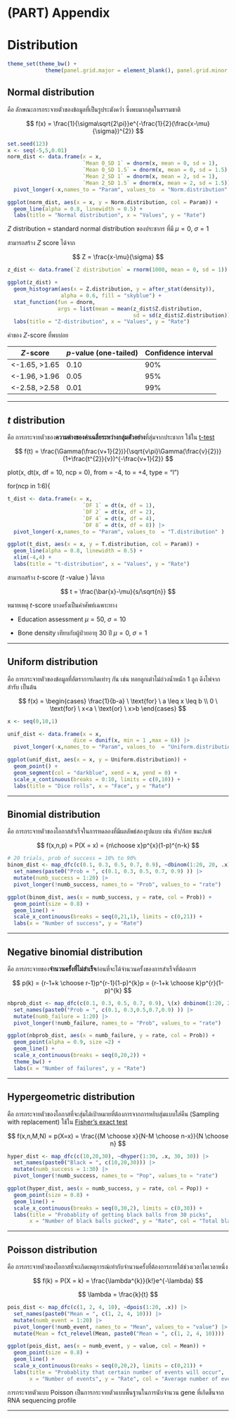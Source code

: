 # (PART) Appendix {.unnumbered}

# Distribution

```r
theme_set(theme_bw() +
            theme(panel.grid.major = element_blank(), panel.grid.minor = element_blank()))
```

## Normal distribution {#norm-dist}

คือ ลักษณะการกระจายตัวของข้อมูลที่เป็นรูประฆังคว่ำ ซึ่งพบมากสุดในธรรมชาติ

$$
f(x) = \frac{1}{\sigma\sqrt{2\pi}}e^{-\frac{1}{2}(\frac{x-\mu}{\sigma})^{2}}
$$

```r
set.seed(123)
x <- seq(-5,5,0.01)
norm_dist <- data.frame(x = x,
                        `Mean 0_SD 1` = dnorm(x, mean = 0, sd = 1),
                        `Mean 0_SD 1.5` = dnorm(x, mean = 0, sd = 1.5),
                        `Mean 2_SD 1` = dnorm(x, mean = 2, sd = 1),
                        `Mean 2_SD 1.5` = dnorm(x, mean = 2, sd = 1.5)) |> 
  pivot_longer(-x,names_to = "Param", values_to  = "Norm.distribution" )

ggplot(norm_dist, aes(x = x, y = Norm.distribution, col = Param)) + 
  geom_line(alpha = 0.8, linewidth = 0.5) +
  labs(title = "Normal distribution", x = "Values", y = "Rate")
```

$Z$ distribution = standard normal distribution ของประชากร ที่มี $\mu = 0$, $\sigma = 1$

สามารถสร้าง $Z$ score ได้จาก

$$
Z = \frac{x-\mu}{\sigma}
$$

```r
z_dist <- data.frame(`Z distribution` = rnorm(1000, mean = 0, sd = 1))

ggplot(z_dist) + 
  geom_histogram(aes(x = Z.distribution, y = after_stat(density)), 
                 alpha = 0.6, fill = "skyblue") +
  stat_function(fun = dnorm, 
                args = list(mean = mean(z_dist$Z.distribution, 
                                        sd = sd(z_dist$Z.distribution)))) +
  labs(title = "Z-distribution", x = "Values", y = "Rate")
```

ค่าของ $Z$-score ที่พบบ่อย

| $Z$-score       | $p$-value (one-tailed) | Confidence interval |
|-----------------|------------------------|---------------------|
| \<-1.65, \>1.65 | 0.10                   | 90%                 |
| \<-1.96, \>1.96 | 0.05                   | 95%                 |
| \<-2.58, \>2.58 | 0.01                   | 99%                 |

------------------------------------------------------------------------

## $t$ distribution {#t-dist}

คือ การกระจายตัวของ**ความต่างของค่าเฉลี่ยระหว่างกลุ่มตัวอย่าง**ที่สุ่มจากประชากร ใช้ใน [t-test](#sec-t-test)

$$
f(t) = \frac{\Gamma(\frac{v+1}{2})}{\sqrt{v\pi}\Gamma(\frac{v}{2})}(1+\frac{t^{2}}{v})^{-\frac{v+1}{2}}
$$

plot(x, dt(x, df = 10, ncp = 0), from = -4, to = +4, type = "l")

for(ncp in 1:6){

```r
t_dist <- data.frame(x = x, 
                        `DF 1` = dt(x, df = 1),
                        `DF 2` = dt(x, df = 2),
                        `DF 4` = dt(x, df = 4),
                        `DF 8` = dt(x, df = 8)) |> 
  pivot_longer(-x,names_to = "Param", values_to  = "T.distribution" ) 

ggplot(t_dist, aes(x = x, y = T.distribution, col = Param)) + 
  geom_line(alpha = 0.8, linewidth = 0.5) +
  xlim(-4,4) +
  labs(title = "t-distribution", x = "Values", y = "Rate")
```

สามารถสร้าง $t$-score ($t$ -value ) ได้จาก

$$
t = \frac{\bar{x}-\mu}{s/\sqrt{n}}
$$

หมายเหตุ $t$-score บางครั้งเป็นคำศัพท์เฉพาะทาง

-   Education assessment $\mu = 50$, $\sigma = 10$

-   Bone density เทียบกับผู้ป่วยอายุ 30 ปี $\mu = 0$, $\sigma = 1$

------------------------------------------------------------------------

## Uniform distribution

คือ การกระจายตัวของข้อมูลที่อัตราการเกิดเท่าๆ กัน เช่น ทอยลูกเต๋าไม่ถ่วงน้ำหนัก 1 ลูก ดึงไพ่จากสำรับ เป็นต้น

$$
f(x) = \begin{cases}
\frac{1}{b-a} \ \text{for} \ a \leq x \leq b \\
0 \ \text{for} \ x<a \ \text{or} \ x>b 
\end{cases}
$$

```r
x <- seq(0,10,1)

unif_dist <- data.frame(x = x, 
                     dice = dunif(x, min = 1 ,max = 6)) |> 
  pivot_longer(-x,names_to = "Param", values_to  = "Uniform.distribution" ) 

ggplot(unif_dist, aes(x = x, y = Uniform.distribution)) + 
  geom_point() +
  geom_segment(col = "darkblue", xend = x, yend = 0) +
  scale_x_continuous(breaks = 0:10, limits = c(0,10)) +
  labs(title = "Dice rolls", x = "Face", y = "Rate")
```

------------------------------------------------------------------------

## Binomial distribution

คือ การกระจายตัวของโอกาสสำเร็จในการทดลองที่มีผลลัพธ์สองรูปแบบ เช่น หัว/ก้อย ชนะ/แพ้

$$
f(x,n,p) = P(X = x) = {n\choose x}p^{x}(1-p)^{n-k}  
$$

```r
# 20 trials, prob of success = 10% to 90%
binom_dist <- map_dfc(c(0.1, 0.3, 0.5, 0.7, 0.9), ~dbinom(1:20, 20, .x)) |> 
  set_names(paste0("Prob = ", c(0.1, 0.3, 0.5, 0.7, 0.9) )) |> 
  mutate(numb_success = 1:20) |> 
  pivot_longer(!numb_success, names_to = "Prob", values_to = "rate") 

ggplot(binom_dist, aes(x = numb_success, y = rate, col = Prob)) + 
  geom_point(size = 0.8) +
  geom_line() +
  scale_x_continuous(breaks = seq(0,21,1), limits = c(0,21)) +
  labs(x = "Number of success", y = "Rate")

```

------------------------------------------------------------------------

## Negative binomial distribution

คือ การกระจายของ**จำนวนครั้งที่ไม่สำเร็จ**ก่อนที่จะได้จำนวนครั้งของการสำเร็จที่ต้องการ

$$
p(k) = {r-1+k \choose r-1}p^{r-1}(1-p)^{k}p = {r-1+k \choose k}p^{r}(1-p)^{k}
$$

```r
nbprob_dist <- map_dfc(c(0.1, 0.3, 0.5, 0.7, 0.9), \(x) dnbinom(1:20, 20,x)) |> 
  set_names(paste0("Prob = ", c(0.1, 0.3,0.5,0.7,0.9) )) |> 
  mutate(numb_failure = 1:20) |> 
  pivot_longer(!numb_failure, names_to = "Prob", values_to = "rate") 

ggplot(nbprob_dist, aes(x = numb_failure, y = rate, col = Prob)) + 
  geom_point(alpha = 0.9, size =2) +
  geom_line() +
  scale_x_continuous(breaks = seq(0,20,2)) +
  theme_bw() +
  labs(x = "Number of failures", y = "Rate")
```

------------------------------------------------------------------------

## Hypergeometric distribution

คือ การกระจายตัวของโอกาสที่จะสุ่มได้เป้าหมายที่ต้องการจากการหยิบสุ่มแบบใส่คืน (Sampling with replacement) ใช้ใน [Fisher's exact test](#fisher)

$$
f(x,n,M,N) = p(X=x) = \frac{{M \choose x}{N-M \choose n-x}}{N \choose n}
$$

```r
hyper_dist <- map_dfc(c(10,20,30), ~dhyper(1:30, .x, 30, 30)) |>  
  set_names(paste0("Black = ", c(10,20,30))) |> 
  mutate(numb_success = 1:30) |> 
  pivot_longer(!numb_success, names_to = "Pop", values_to = "rate") 

ggplot(hyper_dist, aes(x = numb_success, y = rate, col = Pop)) + 
  geom_point(size = 0.8) +
  geom_line() +
  scale_x_continuous(breaks = seq(0,30,2), limits = c(0,30)) +
  labs(title = "Probablity of getting black balls from 30 picks", 
       x = "Number of black balls picked", y = "Rate", col = "Total black balls\n in the bag")
```

------------------------------------------------------------------------

## Poisson distribution {#poisson-dist}

คือ การกระจายตัวของโอกาสที่จะเกิดเหตุการณ์เท่ากับจำนวนครั้งที่ต้องการภายใต้ช่วงเวลาใดเวลาหนึ่ง

$$
f(k) = P(X = k) = \frac{\lambda^{k}}{k!}e^{-\lambda}
$$

$$
\lambda = \frac{k}{t}
$$

```r
pois_dist <- map_dfc(c(1, 2, 4, 10), ~dpois(1:20, .x)) |>  
  set_names(paste0("Mean = ", c(1, 2, 4, 10))) |> 
  mutate(numb_event = 1:20) |> 
  pivot_longer(!numb_event, names_to = "Mean", values_to = "value") |> 
  mutate(Mean = fct_relevel(Mean, paste0("Mean = ", c(1, 2, 4, 10))))

ggplot(pois_dist, aes(x = numb_event, y = value, col = Mean)) + 
  geom_point(size = 0.8) +
  geom_line() + 
  scale_x_continuous(breaks = seq(0,20,2), limits = c(0,21)) +
  labs(title = "Probablity that certain number of events will occur", 
       x = "Number of events", y = "Rate", col = "Average number of events")
```

การกระจายตัวแบบ Poisson เป็นการกระจายตัวแบบพื้นฐานในการนับจำนวน gene ที่เกิดขึ้นจาก RNA sequencing profile

------------------------------------------------------------------------
